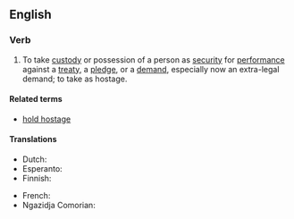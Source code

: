 ==English==

===Verb===
{{en-verb|take<,,took,taken> hostage}}

# {{lb|en|transitive}} To take [[custody]] or possession of a person as [[security]] for [[performance]] against a [[treaty]], a [[pledge]], or a [[demand]], especially now an extra-legal demand; to take as hostage.

====Related terms====
* [[hold hostage]]

====Translations====
{{trans-top|take custody or possession of a person as security for performance against a treaty, a pledge, or a demand, especially now an extra-legal demand}}
* Dutch: {{t+|nl|gijzelen}}
* Esperanto: {{t|eo|ostaĝigi}}
* Finnish: {{t|fi|[[ottaa]] [[panttivanki|panttivangiksi]]}}
{{trans-mid}}
* French: {{t+|fr|prendre en otage}}
* Ngazidja Comorian: {{t|zdj|renga matreka|alt=urenga matreka}}
{{trans-bottom}}